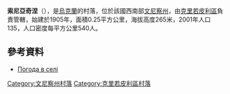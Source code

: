 {{coord|48|24|28|N|28|49|49|E|scale:30000|display=title}}

'''索尼亞奇涅'''（{{lang-uk|Сонячне}}），是[[烏克蘭|烏克蘭]]的村落，位於該國西南部[[文尼察州|文尼察州]]，由[[克里若皮利區|克里若皮利區]]負責管轄，始建於1905年，面積0.25平方公里，海拔高度265米，2001年人口135，人口密度每平方公里540人。

==參考資料==
* [http://weather.in.ua/ua/vinnickaja/24521 Погода в селі ]

[[Category:文尼察州村落|Category:文尼察州村落]]
[[Category:克里若皮利區村落|Category:克里若皮利區村落]]


{{Vinnytsia-geo-stub}}